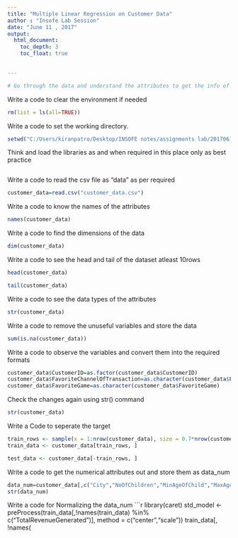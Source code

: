 ---
title: "Multiple Linear Regression on Customer Data"
author : "Insofe Lab Session"
date: "June 11 , 2017"
output:
  html_document:
    toc_depth: 3
    toc_float: true
  

---
```{r}
# Go through the data and understand the attributes to get the info of the variables.
```

Write a code to clear the environment if needed
```{r}
rm(list = ls(all=TRUE))
```

Write a code to set the working directory.
```{r }
setwd("C:/Users/kiranpatro/Desktop/INSOFE notes/assignments lab/20170618-batch29-cse7302c-multiple-linear-regression-kiran-master")
```
Think and load the libraries as and when required in this place only as best practice
```{r}

```
Write a code to read the csv file as "data" as per required
```{r eval=TRUE }
customer_data=read.csv("customer_data.csv")

```
Write a code to know the names of the attributes
```{r}
names(customer_data)

```
Write a code to find the dimensions of the data
```{r}
dim(customer_data)
```

Write a code to see the head  and tail of the dataset atleast 10rows
```{r }
head(customer_data)

tail(customer_data)
```
Write a code to see the data types of the attributes 
```{r }
str(customer_data)

```
Write a code to remove the unuseful variables and store the data 
```{r }
sum(is.na(customer_data))
```
Write a code to observe the variables and convert them into the required formats
```{r}
customer_data$CustomerID=as.factor(customer_data$CustomerID)
customer_data$FavoriteChannelOfTransaction=as.character(customer_data$FavoriteChannelOfTransaction)
customer_data$FavoriteGame=as.character(customer_data$FavoriteGame)
```
Check the changes again using str() command
```{r }
str(customer_data)

```
Write a Code to seperate the target
```{r}
train_rows <- sample(x = 1:nrow(customer_data), size = 0.7*nrow(customer_data))
train_data <- customer_data[train_rows, ]

test_data <- customer_data[-train_rows, ]


```
Write a code to get the numerical attributes out and store them as data_num
```{r }
data_num=customer_data[,c("City","NoOfChildren","MinAgeOfChild","MaxAgeOfChild","Tenure","FrquncyOfPurchase","NoOfUnitsPurchased","FrequencyOFPlay","NoOfGamesPlayed","NoOfGamesBought","TotalRevenueGenerated")]
str(data_num)

```
Write a code for Normalizing the data_num
```{r}
library(caret)
std_model <- preProcess(train_data[,!names(train_data) %in% c("TotalRevenueGenerated ")], method = c("center","scale"))
train_data[, !names(